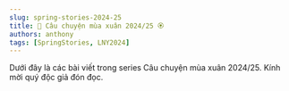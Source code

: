 ```yaml
---
slug: spring-stories-2024-25
title: 🌸 Câu chuyện mùa xuân 2024/25 🏵
authors: anthony
tags: [SpringStories, LNY2024]
---
```



Dưới đây là các bài viết trong series Câu chuyện mùa xuân 2024/25. Kính mời quý độc giả đón đọc.

<!-- truncate -->

<Tabs lazy>
  <TabItem value="one" label="1/2024">
    <FirstPost />
  </TabItem>
</Tabs>